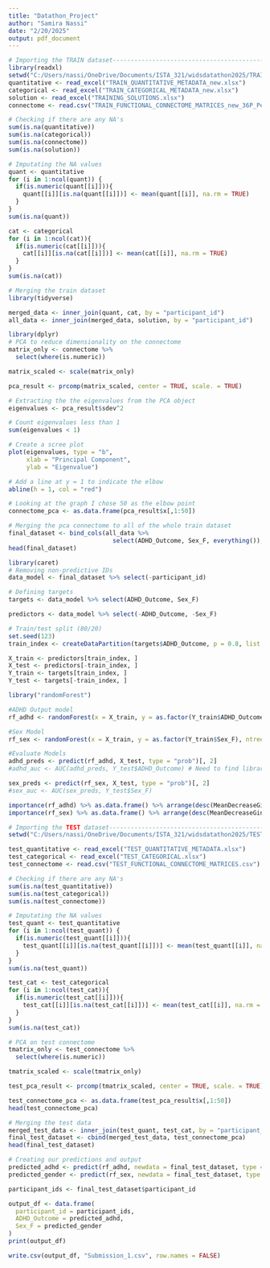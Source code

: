 ---
title: "Datathon_Project"
author: "Samira Nassi"
date: "2/20/2025"
output: pdf_document
---

```{r}
# Importing the TRAIN dataset---------------------------------------------------------------------------------------------------------------------
library(readxl)
setwd("C:/Users/nassi/OneDrive/Documents/ISTA_321/widsdatathon2025/TRAIN_NEW")
quantitative <- read_excel("TRAIN_QUANTITATIVE_METADATA_new.xlsx")
categorical <- read_excel("TRAIN_CATEGORICAL_METADATA_new.xlsx")
solution <- read_excel("TRAINING_SOLUTIONS.xlsx")
connectome <- read.csv("TRAIN_FUNCTIONAL_CONNECTOME_MATRICES_new_36P_Pearson.csv")
```

```{r}
# Checking if there are any NA's
sum(is.na(quantitative))
sum(is.na(categorical))
sum(is.na(connectome))
sum(is.na(solution))

# Imputating the NA values
quant <- quantitative
for (i in 1:ncol(quant)) {
  if(is.numeric(quant[[i]])){
    quant[[i]][is.na(quant[[i]])] <- mean(quant[[i]], na.rm = TRUE)
  }
}
sum(is.na(quant))

cat <- categorical 
for (i in 1:ncol(cat)){
  if(is.numeric(cat[[i]])){
    cat[[i]][is.na(cat[[i]])] <- mean(cat[[i]], na.rm = TRUE)
  }
}
sum(is.na(cat))
```

```{r}
# Merging the train dataset
library(tidyverse)

merged_data <- inner_join(quant, cat, by = "participant_id")
all_data <- inner_join(merged_data, solution, by = "participant_id")
```

```{r}
library(dplyr)
# PCA to reduce dimensionality on the connectome
matrix_only <- connectome %>%
  select(where(is.numeric))

matrix_scaled <- scale(matrix_only)

pca_result <- prcomp(matrix_scaled, center = TRUE, scale. = TRUE)
```

```{r}
# Extracting the the eigenvalues from the PCA object
eigenvalues <- pca_result$sdev^2

# Count eigenvalues less than 1
sum(eigenvalues < 1)

# Create a scree plot
plot(eigenvalues, type = "b",
     xlab = "Principal Component",
     ylab = "Eigenvalue")

# Add a line at y = 1 to indicate the elbow
abline(h = 1, col = "red")

# Looking at the graph I chose 50 as the elbow point
connectome_pca <- as.data.frame(pca_result$x[,1:50])
```

```{r}
# Merging the pca connectome to all of the whole train dataset
final_dataset <- bind_cols(all_data %>%
                             select(ADHD_Outcome, Sex_F, everything()), connectome_pca)
head(final_dataset)
```

```{r}
library(caret)
# Removing non-predictive IDs
data_model <- final_dataset %>% select(-participant_id)

# Defining targets
targets <- data_model %>% select(ADHD_Outcome, Sex_F)

predictors <- data_model %>% select(-ADHD_Outcome, -Sex_F)

# Train/test split (80/20)
set.seed(123)
train_index <- createDataPartition(targets$ADHD_Outcome, p = 0.8, list = FALSE)

X_train <- predictors[train_index, ]
X_test <- predictors[-train_index, ]
Y_train <- targets[train_index, ]
Y_test <- targets[-train_index, ]
```

```{r}
library("randomForest")

#ADHD Output model
rf_adhd <- randomForest(x = X_train, y = as.factor(Y_train$ADHD_Outcome), ntree = 500)

#Sex Model
rf_sex <- randomForest(x = X_train, y = as.factor(Y_train$Sex_F), ntree = 500)

#Evaluate Models
adhd_preds <- predict(rf_adhd, X_test, type = "prob")[, 2]
#adhd_auc <- AUC(adhd_preds, Y_test$ADHD_Outcome) # Need to find library for AUC

sex_preds <- predict(rf_sex, X_test, type = "prob")[, 2]
#sex_auc <- AUC(sex_preds, Y_test$Sex_F)

importance(rf_adhd) %>% as.data.frame() %>% arrange(desc(MeanDecreaseGini)) %>% head(10)
importance(rf_sex) %>% as.data.frame() %>% arrange(desc(MeanDecreaseGini)) %>% head(10)
```

```{r}
# Importing the TEST dataset----------------------------------------------------------------------------------------------------------------------
setwd("C:/Users/nassi/OneDrive/Documents/ISTA_321/widsdatathon2025/TEST")

test_quantitative <- read_excel("TEST_QUANTITATIVE_METADATA.xlsx")
test_categorical <- read_excel("TEST_CATEGORICAL.xlsx")
test_connectome <- read.csv("TEST_FUNCTIONAL_CONNECTOME_MATRICES.csv")
```

```{r}
# Checking if there are any NA's
sum(is.na(test_quantitative))
sum(is.na(test_categorical))
sum(is.na(test_connectome))

# Imputating the NA values
test_quant <- test_quantitative
for (i in 1:ncol(test_quant)) {
  if(is.numeric(test_quant[[i]])){
    test_quant[[i]][is.na(test_quant[[i]])] <- mean(test_quant[[i]], na.rm = TRUE)
  }
}
sum(is.na(test_quant))

test_cat <- test_categorical 
for (i in 1:ncol(test_cat)){
  if(is.numeric(test_cat[[i]])){
    test_cat[[i]][is.na(test_cat[[i]])] <- mean(test_cat[[i]], na.rm = TRUE)
  }
}
sum(is.na(test_cat))
```

```{r}
# PCA on test connectome
tmatrix_only <- test_connectome %>%
  select(where(is.numeric))

tmatrix_scaled <- scale(tmatrix_only)

test_pca_result <- prcomp(tmatrix_scaled, center = TRUE, scale. = TRUE)

test_connectome_pca <- as.data.frame(test_pca_result$x[,1:50])
head(test_connectome_pca)
```

```{r}
# Merging the test data
merged_test_data <- inner_join(test_quant, test_cat, by = "participant_id")
final_test_dataset <- cbind(merged_test_data, test_connectome_pca)
head(final_test_dataset)
```


```{r}
# Creating our predictions and output
predicted_adhd <- predict(rf_adhd, newdata = final_test_dataset, type = "class")
predicted_gender <- predict(rf_sex, newdata = final_test_dataset, type = "class")

participant_ids <- final_test_dataset$participant_id

output_df <- data.frame(
  participant_id = participant_ids,
  ADHD_Outcome = predicted_adhd,
  Sex_F = predicted_gender
)
print(output_df)

write.csv(output_df, "Submission_1.csv", row.names = FALSE)
```
